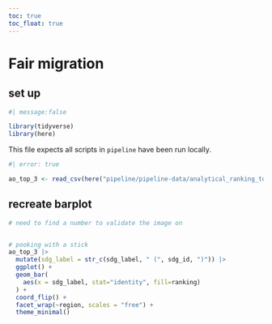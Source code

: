 ```yaml
---
toc: true
toc_float: true
---
```


# Fair migration

## set up

```r
#| message:false

library(tidyverse)
library(here)

```

This file expects all scripts in `pipeline` have been run locally.

```r
#| error: true

ao_top_3 <- read_csv(here("pipeline/pipeline-data/analytical_ranking_top_3.csv"))

```


## recreate barplot

```r

# need to find a number to validate the image on


# pooking with a stick
ao_top_3 |>
  mutate(sdg_label = str_c(sdg_label, " (", sdg_id, ")")) |>
  ggplot() +
  geom_bar(
    aes(x = sdg_label, stat="identity", fill=ranking)
  ) +
  coord_flip() +
  facet_wrap(~region, scales = "free") +
  theme_minimal()

```
